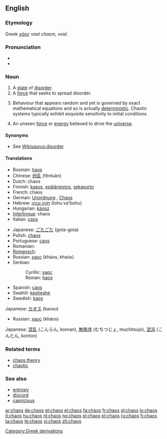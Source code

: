 ==English==

===Etymology===
Greek ''[[χάος]]'' ''vast chasm, void''.

===Pronunciation===
* {{IPA|/keɪɒs/}}
* {{audio|en-us-chaos.ogg|Audio (US)}}

===Noun===
{{en-noun|-}}

# A [[state]] of [[disorder]].
# A [[force]] that seeks to spread disorder.
# {{mathematics}} Behaviour that appears random and yet is governed by exact mathematical equations and so is actually [[deterministic]]. Chaotic systems typically exhibit exquisite sensitivity to initial conditions.
# An unseen [[force]] or [[energy]] believed to drive the [[universe]].

====Synonyms====
* See [[Wikisaurus:disorder]]

====Translations====
{{trans-top|state of disorder}}
* Bosnian: [[haos#Bosnian|haos]] {{m}}
* Chinese: [[纷乱]] (fēnluàn)
* Dutch: chaos {{m}}
* Finnish: [[kaaos]], [[epäjärjestys]], [[sekasorto]]
* French: chaos {{m}}
* German: [[Unordnung]] {{f}}, [[Chaos]] {{n}}
* Hebrew: [[תוהו ובוהו]] (tohu va'bohu)
* Hungarian: [[káosz]]
* [[Interlingua]]: chaos
* Italian: [[caos#Italian|caos]] {{m}}
{{trans-mid}}
* Japanese: [[ごたごた]] (gota-gota)
* Polish: [[chaos]] {{m}}
* Portuguese: [[caos#Portuguese|caos]] {{m}}
* Romanian: {{t|ro|haos|n}}
* [[Romansch]]: {{t|rm|caos|m}}
* Russian: [[хаос]] (kháos, khaós) {{m}}
* Serbian:
*: Cyrillic: [[хаос#Serbian|хаос]] {{m}}
*: Roman: [[haos#Serbian|haos]] {{m}}
* Spanish: [[caos#Spanish|caos]]
* Swahili: [[kesheshe]]
* Swedish: [[kaos]] {{n}}
{{trans-bottom}}

{{trans-top|force that seeks to spread disorder}}
Japanese: [[カオス]] (kaosu)
{{trans-mid}}
* Russian: [[хаос]] (kháos) {{m}}
{{trans-bottom}}

{{trans-top|mathematical uncertainty}}
{{trans-mid}}
Japanese: [[混乱]] (こんらん, konran), [[無秩序]] (むちつじょ, muchitsujo), [[混沌]] (こんとん, konton)
{{trans-bottom}}

===Related terms===
* [[chaos theory]]
* [[chaotic]]

===See also===
* [[entropy]]
* [[discord]]
* [[capricious]]

[[Category:Greek derivations]]

[[ar:chaos]]
[[de:chaos]]
[[et:chaos]]
[[el:chaos]]
[[fa:chaos]]
[[fr:chaos]]
[[gl:chaos]]
[[io:chaos]]
[[it:chaos]]
[[hu:chaos]]
[[nl:chaos]]
[[no:chaos]]
[[pl:chaos]]
[[pt:chaos]]
[[ru:chaos]]
[[fi:chaos]]
[[ta:chaos]]
[[te:chaos]]
[[vi:chaos]]
[[zh:chaos]]